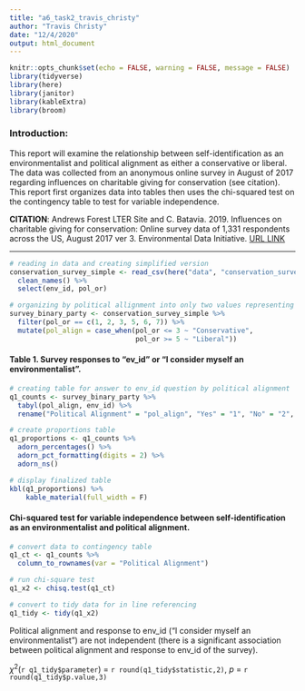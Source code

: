 ```yaml
---
title: "a6_task2_travis_christy"
author: "Travis Christy"
date: "12/4/2020"
output: html_document
---
```


```r
knitr::opts_chunk$set(echo = FALSE, warning = FALSE, message = FALSE)
library(tidyverse)
library(here)
library(janitor)
library(kableExtra)
library(broom)
```

### Introduction:
This report will examine the relationship between self-identification as an environmentalist and political alignment as either a conservative or liberal. The data was collected from an anonymous online survey in August of 2017 regarding influences on charitable giving for conservation (see citation). This report first organizes data into tables then uses the chi-squared test on the contingency table to test for variable independence.  

  
  
**CITATION**: Andrews Forest LTER Site and C. Batavia. 2019. Influences on charitable giving for conservation: Online survey data of 1,331 respondents across the US, August 2017 ver 3. Environmental Data Initiative. [URL LINK](https://doi.org/10.6073/pasta/926e6270e324a1322a900da14d38b96c)  
  
  
---    
  
  
```r
# reading in data and creating simplified version
conservation_survey_simple <- read_csv(here("data", "conservation_survey.csv")) %>% 
  clean_names() %>% 
  select(env_id, pol_or)

# organizing by political allignment into only two values representing conservative (pol_or = 1-3) or liberal (pol_or = 5-7)
survey_binary_party <- conservation_survey_simple %>% 
  filter(pol_or == c(1, 2, 3, 5, 6, 7)) %>% 
  mutate(pol_align = case_when(pol_or <= 3 ~ "Conservative",
                               pol_or >= 5 ~ "Liberal"))
```

#### Table 1. Survey responses to "ev_id" or "I consider myself an environmentalist".

```r
# creating table for answer to env_id question by political alignment
q1_counts <- survey_binary_party %>% 
  tabyl(pol_align, env_id) %>% 
  rename("Political Alignment" = "pol_align", "Yes" = "1", "No" = "2", "Unsure" = "3")

# create proportions table
q1_proportions <- q1_counts %>% 
  adorn_percentages() %>% 
  adorn_pct_formatting(digits = 2) %>% 
  adorn_ns()

# display finalized table
kbl(q1_proportions) %>% 
    kable_material(full_width = F)
```

#### Chi-squared test for variable independence between self-identification as an environmentalist and political alignment.

```r
# convert data to contingency table
q1_ct <- q1_counts %>% 
  column_to_rownames(var = "Political Alignment")

# run chi-square test
q1_x2 <- chisq.test(q1_ct)

# convert to tidy data for in line referencing
q1_tidy <- tidy(q1_x2)
```

Political alignment and response to env_id ("I consider myself an environmentalist") are not independent (there is a significant association between political alignment and response to env_id of the survey). 

$\chi$^2^(`r q1_tidy$parameter`) = `r round(q1_tidy$statistic,2)`, *p* = `r round(q1_tidy$p.value,3)`




















